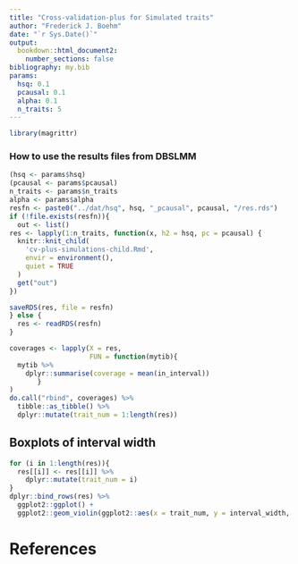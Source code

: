 ```yaml
---
title: "Cross-validation-plus for Simulated traits"
author: "Frederick J. Boehm"
date: "`r Sys.Date()`"
output: 
  bookdown::html_document2:
    number_sections: false
bibliography: my.bib
params:
  hsq: 0.1
  pcausal: 0.1
  alpha: 0.1
  n_traits: 5
---
```


```r
library(magrittr)
```


### How to use the results files from DBSLMM


```r
(hsq <- params$hsq)
(pcausal <- params$pcausal)
n_traits <- params$n_traits
alpha <- params$alpha
resfn <- paste0("../dat/hsq", hsq, "_pcausal", pcausal, "/res.rds")
if (!file.exists(resfn)){
  out <- list()
res <- lapply(1:n_traits, function(x, h2 = hsq, pc = pcausal) {
  knitr::knit_child(
    'cv-plus-simulations-child.Rmd', 
    envir = environment(), 
    quiet = TRUE
  )
  get("out")
})

saveRDS(res, file = resfn)
} else {
  res <- readRDS(resfn)
}
```


```r
coverages <- lapply(X = res, 
                    FUN = function(mytib){
  mytib %>%
    dplyr::summarise(coverage = mean(in_interval))
       }
)
do.call("rbind", coverages) %>%
  tibble::as_tibble() %>%
  dplyr::mutate(trait_num = 1:length(res))
```

## Boxplots of interval width

```r
for (i in 1:length(res)){
  res[[i]] <- res[[i]] %>%
    dplyr::mutate(trait_num = i)
}
dplyr::bind_rows(res) %>%
  ggplot2::ggplot() + 
  ggplot2::geom_violin(ggplot2::aes(x = trait_num, y = interval_width, group = trait_num))
```



# References





